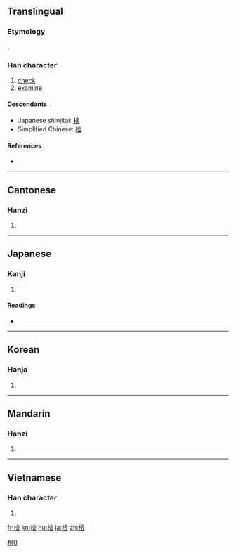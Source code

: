 {{also|检|検}}
==Translingual==
{{ja-forms|[[検]]|[[检]]|檢}}

===Etymology===
{{Han compound|木|僉|c1=s|c2=p|ls=psc}}.

===Han character===
{{Han char|rn=75|rad=木|as=13|sn=17|four=4898<sub>6</sub>|canj=木人一人 (DOMO)}}

# [[check]]
# [[examine]]

====Descendants====
* Japanese shinjitai: [[検]]
* Simplified Chinese: [[检]]

====References====
* {{Han ref|kx=0557.190|dkj=15684|dj=0946.250|hdz=21303.030|uh=6AA2|ud=27298|bh=C0CB|bd=49355}}

----

==Cantonese==

===Hanzi===
{{yue-hanzi|jyut=|y=gim2|sim=检}}

# {{defn|Cantonese|sort=木13}}

----

==Japanese==

===Kanji===
{{ja-kanji|grade=|rs=木13}}

# {{defn|Japanese|sort=木13}}

====Readings====
* {{ja-readings|on=[[けん]] (ken)|kun=[[しらべる]] (shiraberu)}}

----

==Korean==

===Hanja===
{{ko-hanja|hangeul=검|eumhun=|rv=geom|mr=kŏm|y=kem}}

# {{defn|Korean|sort=木13}}

----

==Mandarin==

===Hanzi===
{{cmn-hanzi|sim=检|pin=[[jiǎn]] ([[jian3]]), [[sà]] ([[sa4]])|wg=chien<sup>3</sup>, sa<sup>4</sup>}}

# {{defn|Mandarin|sort=木13}}

----

==Vietnamese==

===Han character===
{{vi-hantu|[[kiểm]], [[ghém]]|rs=木13}}

# {{defn|Vietnamese|sort=木13}}

[[Category:CJKV characters simplified differently in Japan and China|檢0]]

[[fr:檢]]
[[ko:檢]]
[[hu:檢]]
[[ja:檢]]
[[zh:檢]]